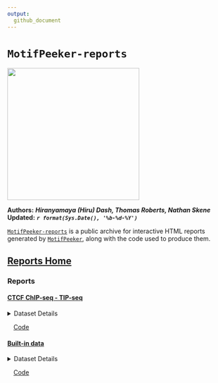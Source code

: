 ```yaml
---
output:
  github_document
---
```


# <code>MotifPeeker-reports</code>  
![](https://github.com/neurogenomics/MotifPeeker/raw/master/inst/hex/hex.png){style='height: 300px !important;'}

**Authors:** ***Hiranyamaya (Hiru) Dash, Thomas Roberts, Nathan Skene***  
**Updated:** ***`r format(Sys.Date(), '%b-%d-%Y')`***  

[`MotifPeeker-reports`](https://github.com/neurogenomics/MotifPeeker-reports/)
is a public archive for interactive HTML reports generated by
[`MotifPeeker`](https://github.com/neurogenomics/MotifPeeker), along with the
code used to produce them.

## [Reports Home](https://neurogenomics.github.io/MotifPeeker-reports/)

### Reports

#### [CTCF ChIP-seq - TIP-seq](https://neurogenomics.github.io/MotifPeeker-reports/CTCF_ChIP-TIP/output/MotifPeeker_20240711_230621/MotifPeeker.html)
<details><summary>Dataset Details</summary>
Compares three public ChIP-seq datasets against a TIP-seq dataset for CTCF in
HCT116 cells. Details of the datasets used are as follows:  

1. <code>ChIPSeq1</code>  
  ENCODE Accession: [ENCFF172XLC](https://www.encodeproject.org/files/ENCFF172XLC/)  
2. <code>ChIPSeq2</code>  
  ENCODE Accession: [ENCFF411OOS](https://www.encodeproject.org/files/ENCFF411OOS/)  
3. <code>ChIPSeq3</code>  
  ENCODE Accession: [ENCFF091ODJ](https://www.encodeproject.org/files/ENCFF091ODJ/)
4. <code>TIPSeq</code>  
  Alignment file produced by running the
  [`nf-core/cutandrun`](https://nf-co.re/cutandrun/) pipeline on the raw
  sequencing data sourced from *NIH Sequence Read Archives*
  [*ID: SRR16963166*](https://trace.ncbi.nlm.nih.gov/Traces/index.html?view=run_browser&acc=SRR16963166&display=metadata).  
  
Peak calling was performed using
[`MACS3`](https://github.com/macs3-project/MACS) using the following commands:
```R
## For ChIP-Seq datasets
MACSr::callpeak(
        tfile = ...,
        cfile = NULL,  # No control file
        nomodel = FALSE,
        qvalue = 0.01,
        format = "BAM",
        name = "chipseq",
        outdir = ...
    )
    
## For TIP-Seq dataset
MACSr::callpeak(
        tfile = tipseq_alignment_data,
        nomodel = TRUE,
        qvalue = 0.01,
        shift = -75,  # 5' shift
        extsize = 150,
        keepduplicates = "all",
        format = "BAM",
        name = "tipseq",
        outdir = ...
    )
```

Motif files used: 

1. CTCF motif [MA1930.2](https://jaspar.elixir.no/matrix/MA1930.2/)
2. CTCFL motif [MA1102.3](https://jaspar.elixir.no/matrix/MA1102.3/)

</details>  

&emsp;[Code](https://github.com/neurogenomics/MotifPeeker-reports/blob/master/CTCF_ChIP-TIP/run.R)


#### [Built-in data](https://neurogenomics.github.io/MotifPeeker-reports/built_in_data/output/MotifPeeker_20240716_104747/MotifPeeker.html)
<details><summary>Dataset Details</summary>
Report generated from built-in data, as described in the
<a href="https://neurogenomics.github.io/MotifPeeker/articles/MotifPeeker.html">
<code>MotifPeeker</code> vignette</a>.
</details>  

&emsp;[Code](https://github.com/neurogenomics/MotifPeeker-reports/blob/master/built_in_data/run.R)

